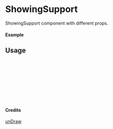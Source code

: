 
<Meta of={ShowingSupport} title="unDraw/ShowingSupport" />

# ShowingSupport

ShowingSupport component with different props.

#### Example

<Canvas of={ShowingSupport.Primary} />

## Usage

```ts
import { ShowingSupport } from "yadl-ui";

const Example = () => {
  return (
      <ShowingSupport />
  );
};

export default Example;
```

#### Credits
[unDraw](https://undraw.co/illustrations)

